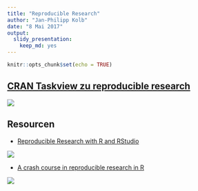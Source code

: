 ```yaml
---
title: "Reproducible Research"
author: "Jan-Philipp Kolb"
date: "8 Mai 2017"
output: 
  slidy_presentation: 
    keep_md: yes
---
```


```r
knitr::opts_chunk$set(echo = TRUE)
```

## [CRAN Taskview zu reproducible research](https://cran.r-project.org/web/views/ReproducibleResearch.html)

![](figure/TaskViewReproducibleResearch.PNG)


## Resourcen

- [Reproducible Research
with R and RStudio](https://englianhu.files.wordpress.com/2016/01/reproducible-research-with-r-and-studio-2nd-edition.pdf)

![](figure/Gandrud.PNG)

- [A crash course in reproducible research in R](http://t-redactyl.io/blog/2016/10/a-crash-course-in-reproducible-research-in-r.html)


![](figure/CrashcourseReprod.PNG)